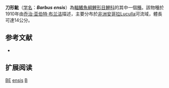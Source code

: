 {{Speciesbox 
| taxon = Barbus ensis
| status = LC
| status_system = IUCN3.1
| authority = [[乔治·亚伯特·布兰洁|Boulenger]], 1910
| synonyms = 
}}

'''刀形魮'''（[[学名|学名]]：'''''Barbus ensis'''''）為[[輻鰭魚綱|輻鰭魚綱]][[鯉形目|鯉形目]][[鯉科|鯉科]]的其中一個[[種|種]]。該物種於1910年由[[乔治·亚伯特·布兰洁|乔治·亚伯特·布兰洁]]描述，主要分布於[[非洲|非洲]][[安哥拉|安哥拉]]Luculla河流域，體長可達14公分。

== 参考文献 ==
*{{FishBase_species|genus=Barbus|species=ensis|year=2011|month=12}}

== 扩展阅读 ==
{{refbegin}}
{{wikispecies-inline|Barbus ensis|刀形魮}}
{{refend}}
{{Taxonbar|from=Q2201687}}

[[Category:IUCN红色名录无危物种|BE]]
[[Category:魮屬|ensis]]
[[Category:1910年描述的鱼类|B]]

{{魚類小作品}}